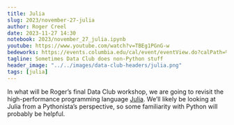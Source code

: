 ```yaml
---
title: Julia
slug: 2023/november-27-julia
author: Roger Creel
date: 2023-11-27 14:30
notebook: 2023/november_27_julia.ipynb
youtube: https://www.youtube.com/watch?v=TBEg1PGnG-w
bedeworks: https://events.columbia.edu/cal/event/eventView.do?calPath=%2Fpublic%2Fcals%2FMainCal&guid=CAL-00bbdb71-8b18a295-018b-1af0cc98-00004fe4events@columbia.edu&recurrenceId=
tagline: Sometimes Data Club does non-Python stuff
header_image: "../../images/data-club-headers/julia.png"
tags: [julia]
---
```


In what will be Roger’s final
Data Club workshop, we are going to revisit the high-performance
programming language [Julia](https://julialang.org/). 
We’ll likely be looking at Julia from a
Pythonista’s perspective, so some familiarity with Python will probably be
helpful.
